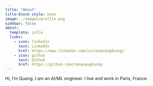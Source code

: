 ```yaml
---
title: "About"
title-block-style: none
image: ./images/profile.png
sidebar: false
about:
  template: jolla
  links:
    - icon: linkedin
      text: LinkedIn
      href: https://www.linkedin.com/in/tanquangduong/
    - icon: github
      text: Github
      href: https://github.com/tanquangduong
---
```


Hi, I'm Quang. I am an AI/ML engineer. I live and work in Paris, France.
